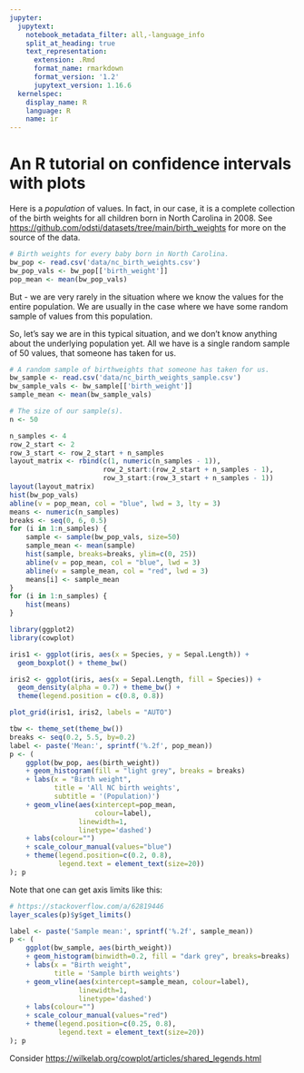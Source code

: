 ```yaml
---
jupyter:
  jupytext:
    notebook_metadata_filter: all,-language_info
    split_at_heading: true
    text_representation:
      extension: .Rmd
      format_name: rmarkdown
      format_version: '1.2'
      jupytext_version: 1.16.6
  kernelspec:
    display_name: R
    language: R
    name: ir
---
```


# An R tutorial on confidence intervals with plots

Here is a *population* of values.  In fact, in our case, it is a complete
collection of the birth weights for all children born in North Carolina in
2008.  See <https://github.com/odsti/datasets/tree/main/birth_weights> for more
on the source of the data.

```r
# Birth weights for every baby born in North Carolina.
bw_pop <- read.csv('data/nc_birth_weights.csv')
bw_pop_vals <- bw_pop[['birth_weight']]
pop_mean <- mean(bw_pop_vals)
```

But - we are very rarely in the situation where we know the values for the
entire population.   We are usually in the case where we have some random
sample of values from this population.

So, let's say we are in this typical situation, and we don't know anything
about the underlying population yet.  All we have is a single random sample of
50 values, that someone has taken for us.

```r
# A random sample of birthweights that someone has taken for us.
bw_sample <- read.csv('data/nc_birth_weights_sample.csv')
bw_sample_vals <- bw_sample[['birth_weight']]
sample_mean <- mean(bw_sample_vals)
```

```r
# The size of our sample(s).
n <- 50
```

```r
n_samples <- 4
row_2_start <- 2
row_3_start <- row_2_start + n_samples
layout_matrix <- rbind(c(1, numeric(n_samples - 1)),
                       row_2_start:(row_2_start + n_samples - 1),
                       row_3_start:(row_3_start + n_samples - 1))
layout(layout_matrix)
hist(bw_pop_vals)
abline(v = pop_mean, col = "blue", lwd = 3, lty = 3)
means <- numeric(n_samples)
breaks <- seq(0, 6, 0.5)
for (i in 1:n_samples) {
    sample <- sample(bw_pop_vals, size=50)
    sample_mean <- mean(sample)
    hist(sample, breaks=breaks, ylim=c(0, 25))
    abline(v = pop_mean, col = "blue", lwd = 3)
    abline(v = sample_mean, col = "red", lwd = 3)
    means[i] <- sample_mean
}
for (i in 1:n_samples) {
    hist(means)
}
```

```r
library(ggplot2)
library(cowplot)

iris1 <- ggplot(iris, aes(x = Species, y = Sepal.Length)) +
  geom_boxplot() + theme_bw()

iris2 <- ggplot(iris, aes(x = Sepal.Length, fill = Species)) +
  geom_density(alpha = 0.7) + theme_bw() +
  theme(legend.position = c(0.8, 0.8))

plot_grid(iris1, iris2, labels = "AUTO")

```

```r
tbw <- theme_set(theme_bw())
breaks <- seq(0.2, 5.5, by=0.2)
label <- paste('Mean:', sprintf('%.2f', pop_mean))
p <- (
    ggplot(bw_pop, aes(birth_weight))
    + geom_histogram(fill = "light grey", breaks = breaks)
    + labs(x = "Birth weight",
           title = 'All NC birth weights',
           subtitle = '(Population)')
    + geom_vline(aes(xintercept=pop_mean,
                     colour=label),
                 linewidth=1,
                 linetype='dashed')
    + labs(colour="")
    + scale_colour_manual(values="blue")
    + theme(legend.position=c(0.2, 0.8),
            legend.text = element_text(size=20))
); p
```

Note that one can get axis limits like this:

```r
# https://stackoverflow.com/a/62819446
layer_scales(p)$y$get_limits()
```


```r
label <- paste('Sample mean:', sprintf('%.2f', sample_mean))
p <- (
    ggplot(bw_sample, aes(birth_weight))
    + geom_histogram(binwidth=0.2, fill = "dark grey", breaks=breaks)
    + labs(x = "Birth weight",
           title = 'Sample birth weights')
    + geom_vline(aes(xintercept=sample_mean, colour=label),
                 linewidth=1,
                 linetype='dashed')
    + labs(colour="")
    + scale_colour_manual(values="red")
    + theme(legend.position=c(0.25, 0.8),
            legend.text = element_text(size=20))
); p
```

Consider <https://wilkelab.org/cowplot/articles/shared_legends.html>
